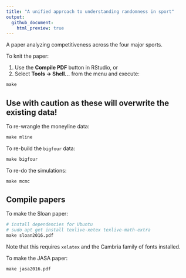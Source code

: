 ```yaml
---
title: "A unified approach to understanding randomness in sport"
output:
  github_document:
    html_preview: true
---
```


A paper analyzing competitiveness across the four major sports.

To knit the paper:

#. Use the **Compile PDF** button in RStudio, or
#. Select **Tools -> Shell...** from the menu and execute:
```r
make
```

## Use with caution as these will overwrite the existing data!

<!--

To re-scrape the game results data:
```r
make results
```

-->

To re-wrangle the moneyline data:
```r
make mline
```

To re-build the `bigfour` data:
```r
make bigfour
```

To re-do the simulations:
```r
make mcmc
```

## Compile papers

To make the Sloan paper:
```r
# install dependencies for Ubuntu
# sudo apt get install texlive-xetex texlive-math-extra
make sloan2016.pdf
```
Note that this requires `xelatex` and the Cambria family of fonts installed. 

To make the JASA paper:
```r
make jasa2016.pdf
```

